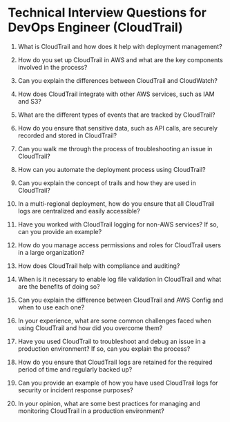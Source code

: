 

# Technical Interview Questions for DevOps Engineer (CloudTrail)

1. What is CloudTrail and how does it help with deployment management?

2. How do you set up CloudTrail in AWS and what are the key components involved in the process? 

3. Can you explain the differences between CloudTrail and CloudWatch? 

4. How does CloudTrail integrate with other AWS services, such as IAM and S3? 

5. What are the different types of events that are tracked by CloudTrail? 

6. How do you ensure that sensitive data, such as API calls, are securely recorded and stored in CloudTrail? 

7. Can you walk me through the process of troubleshooting an issue in CloudTrail? 

8. How can you automate the deployment process using CloudTrail? 

9. Can you explain the concept of trails and how they are used in CloudTrail? 

10. In a multi-regional deployment, how do you ensure that all CloudTrail logs are centralized and easily accessible? 

11. Have you worked with CloudTrail logging for non-AWS services? If so, can you provide an example? 

12. How do you manage access permissions and roles for CloudTrail users in a large organization? 

13. How does CloudTrail help with compliance and auditing? 

14. When is it necessary to enable log file validation in CloudTrail and what are the benefits of doing so? 

15. Can you explain the difference between CloudTrail and AWS Config and when to use each one? 

16. In your experience, what are some common challenges faced when using CloudTrail and how did you overcome them? 

17. Have you used CloudTrail to troubleshoot and debug an issue in a production environment? If so, can you explain the process? 

18. How do you ensure that CloudTrail logs are retained for the required period of time and regularly backed up? 

19. Can you provide an example of how you have used CloudTrail logs for security or incident response purposes? 

20. In your opinion, what are some best practices for managing and monitoring CloudTrail in a production environment?